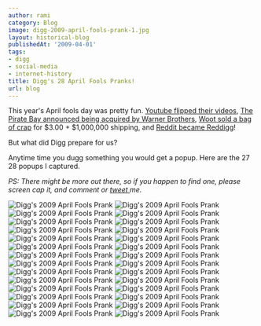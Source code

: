 ```yaml
---
author: rami
category: Blog
image: digg-2009-april-fools-prank-1.jpg
layout: historical-blog
publishedAt: '2009-04-01'
tags:
- digg
- social-media
- internet-history
title: Digg's 28 April Fools Pranks!
url: blog
---
```


This year's April fools day was pretty fun. [Youtube flipped their videos](http://www.flickr.com/photos/32709830@N04/3401506791/sizes/l/), [The Pirate Bay announced being acquired by Warner Brothers](http://torrentfreak.com/warner-bros-acquires-the-pirate-bay-090401/), [Woot sold a bag of crap](http://www.flickr.com/photos/22663008@N04/3404534296/) for $3.00 + $1,000,000 shipping, and [Reddit became Reddigg](http://www.flickr.com/photos/22663008@N04/3403718267/in/set-72157616130749933/)!

But what did Digg prepare for us?

Anytime time you dugg something you would get a popup. Here are the 27 </span> 28 popups I captured.

_PS: There might be more out there, so if you happen to find one, please screen cap it, and comment or <a href="http://twitter.com/rtaibah" target="_blank">tweet </a>me._

![Digg's 2009 April Fools Prank](/assets/images/content/blog/digg-2009-april-fools-prank-1.jpg)
![Digg's 2009 April Fools Prank](/assets/images/content/blog/digg-2009-april-fools-prank-2.jpg)
![Digg's 2009 April Fools Prank](/assets/images/content/blog/digg-2009-april-fools-prank-3.jpg)
![Digg's 2009 April Fools Prank](/assets/images/content/blog/digg-2009-april-fools-prank-4.jpg)
![Digg's 2009 April Fools Prank](/assets/images/content/blog/digg-2009-april-fools-prank-5.jpg)
![Digg's 2009 April Fools Prank](/assets/images/content/blog/digg-2009-april-fools-prank-6.jpg)
![Digg's 2009 April Fools Prank](/assets/images/content/blog/digg-2009-april-fools-prank-7.jpg)
![Digg's 2009 April Fools Prank](/assets/images/content/blog/digg-2009-april-fools-prank-8.jpg)
![Digg's 2009 April Fools Prank](/assets/images/content/blog/digg-2009-april-fools-prank-9.jpg)
![Digg's 2009 April Fools Prank](/assets/images/content/blog/digg-2009-april-fools-prank-10.jpg)
![Digg's 2009 April Fools Prank](/assets/images/content/blog/digg-2009-april-fools-prank-11.jpg)
![Digg's 2009 April Fools Prank](/assets/images/content/blog/digg-2009-april-fools-prank-12.jpg)
![Digg's 2009 April Fools Prank](/assets/images/content/blog/digg-2009-april-fools-prank-13.jpg)
![Digg's 2009 April Fools Prank](/assets/images/content/blog/digg-2009-april-fools-prank-14.jpg)
![Digg's 2009 April Fools Prank](/assets/images/content/blog/digg-2009-april-fools-prank-15.jpg)
![Digg's 2009 April Fools Prank](/assets/images/content/blog/digg-2009-april-fools-prank-16.jpg)
![Digg's 2009 April Fools Prank](/assets/images/content/blog/digg-2009-april-fools-prank-17.jpg)
![Digg's 2009 April Fools Prank](/assets/images/content/blog/digg-2009-april-fools-prank-18.jpg)
![Digg's 2009 April Fools Prank](/assets/images/content/blog/digg-2009-april-fools-prank-19.jpg)
![Digg's 2009 April Fools Prank](/assets/images/content/blog/digg-2009-april-fools-prank-20.jpg)
![Digg's 2009 April Fools Prank](/assets/images/content/blog/digg-2009-april-fools-prank-21.jpg)
![Digg's 2009 April Fools Prank](/assets/images/content/blog/digg-2009-april-fools-prank-22.jpg)
![Digg's 2009 April Fools Prank](/assets/images/content/blog/digg-2009-april-fools-prank-23.jpg)
![Digg's 2009 April Fools Prank](/assets/images/content/blog/digg-2009-april-fools-prank-24.jpg)
![Digg's 2009 April Fools Prank](/assets/images/content/blog/digg-2009-april-fools-prank-25.jpg)
![Digg's 2009 April Fools Prank](/assets/images/content/blog/digg-2009-april-fools-prank-26.jpg)
![Digg's 2009 April Fools Prank](/assets/images/content/blog/digg-2009-april-fools-prank-27.jpg)
![Digg's 2009 April Fools Prank](/assets/images/content/blog/digg-2009-april-fools-prank-28.jpg)